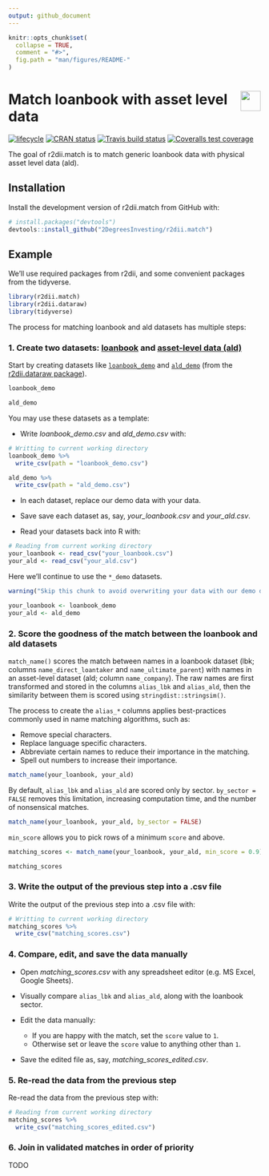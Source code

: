 ```yaml
---
output: github_document 
---
```

<!-- README.md is generated from README.Rmd. Please edit that file -->

```r
knitr::opts_chunk$set(
  collapse = TRUE,
  comment = "#>",
  fig.path = "man/figures/README-"
)
```

# <img src="https://i.imgur.com/3jITMq8.png" align="right" height=40 /> Match loanbook with asset level data

<!-- badges: start -->
[![lifecycle](https://img.shields.io/badge/lifecycle-experimental-orange.svg)](https://www.tidyverse.org/lifecycle/#experimental)
[![CRAN status](https://www.r-pkg.org/badges/version/r2dii.match)](https://CRAN.R-project.org/package=r2dii.match)
[![Travis build status](https://travis-ci.org/2DegreesInvesting/r2dii.match.svg?branch=master)](https://travis-ci.org/2DegreesInvesting/r2dii.match)
[![Coveralls test coverage](https://coveralls.io/repos/github/2DegreesInvesting/r2dii.match/badge.svg)](https://coveralls.io/r/2DegreesInvesting/r2dii.match?branch=master)
<!-- badges: end -->

The goal of r2dii.match is to match generic loanbook data with physical asset level data (ald).

## Installation

Install the development version of r2dii.match from GitHub with:

```r
# install.packages("devtools")
devtools::install_github("2DegreesInvesting/r2dii.match")
```

## Example

We'll use required packages from r2dii, and some convenient packages from the tidyverse.

```r
library(r2dii.match)
library(r2dii.dataraw)
library(tidyverse)
```

The process for matching loanbook and ald datasets has multiple steps:

### 1. Create two datasets: [loanbook](https://2degreesinvesting.github.io/r2dii.dataraw/reference/loanbook_description.html) and [asset-level data (ald)](https://2degreesinvesting.github.io/r2dii.dataraw/reference/ald_description.html)

Start by creating datasets like [`loanbook_demo`](https://2degreesinvesting.github.io/r2dii.dataraw/reference/loanbook_demo.html) and [`ald_demo`](https://2degreesinvesting.github.io/r2dii.dataraw/reference/ald_demo.html) (from the [r2dii.dataraw package](https://2degreesinvesting.github.io/r2dii.dataraw)).

```r
loanbook_demo

ald_demo
```

You may use these datasets as a template:

* Write _loanbook\_demo.csv_ and _ald\_demo.csv_ with:

```r
# Writting to current working directory 
loanbook_demo %>% 
  write_csv(path = "loanbook_demo.csv")

ald_demo %>% 
  write_csv(path = "ald_demo.csv")
```

* In each dataset, replace our demo data with your data.

* Save save each dataset as, say, _your\_loanbook.csv_ and _your\_ald.csv_.

* Read your datasets back into R with:

```r
# Reading from current working directory 
your_loanbook <- read_csv("your_loanbook.csv")
your_ald <- read_csv("your_ald.csv")
```

Here we'll continue to use the `*_demo` datasets.

```r
warning("Skip this chunk to avoid overwriting your data with our demo data.")

your_loanbook <- loanbook_demo
your_ald <- ald_demo
```

### 2. Score the goodness of the match between the loanbook and ald datasets

`match_name()` scores the match between names in a loanbook dataset (lbk; columns `name_direct_loantaker` and `name_ultimate_parent`) with names in an asset-level dataset (ald; column `name_company`). The raw names are first transformed and stored in the columns `alias_lbk` and `alias_ald`, then the similarity between them is scored using `stringdist::stringsim()`. 

The process to create the `alias_*` columns applies best-practices commonly used in name matching algorithms, such as:

* Remove special characters.
* Replace language specific characters.
* Abbreviate certain names to reduce their importance in the matching.
* Spell out numbers to increase their importance.

```r
match_name(your_loanbook, your_ald)
```

By default, `alias_lbk` and `alias_ald` are scored only by sector. `by_sector = FALSE` removes this limitation, increasing computation time, and the number of nonsensical matches. 

```r
match_name(your_loanbook, your_ald, by_sector = FALSE)
```

`min_score` allows you to pick rows of a minimum `score` and above.

```r
matching_scores <- match_name(your_loanbook, your_ald, min_score = 0.9)

matching_scores
```

### 3. Write the output of the previous step into a .csv file

Write the output of the previous step into a .csv file with:

```r
# Writting to current working directory 
matching_scores %>%
  write_csv("matching_scores.csv")
```

### 4. Compare, edit, and save the data manually

* Open _matching_scores.csv_ with any spreadsheet editor (e.g. MS Excel, Google Sheets).

* Visually compare `alias_lbk` and `alias_ald`, along with the loanbook sector.

* Edit the data manually:
    * If you are happy with the match, set the `score` value to `1`.
    * Otherwise set or leave the `score` value to anything other than `1`.

* Save the edited file as, say, _matching_scores_edited.csv_.

### 5. Re-read the data from the previous step

Re-read the data from the previous step with:

```r
# Reading from current working directory 
matching_scores %>%
  write_csv("matching_scores_edited.csv")
```

### 6. Join in validated matches in order of priority

TODO
